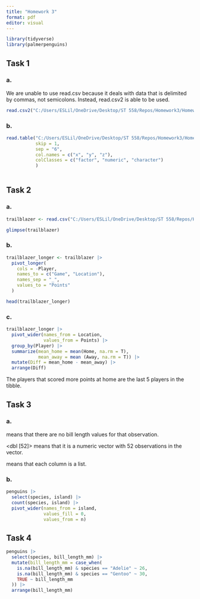 ```yaml
---
title: "Homework 3"
format: pdf
editor: visual
---
```


```r
library(tidyverse)
library(palmerpenguins)

```

## Task 1
### a.
We are unable to use read.csv because it deals with data that is delimited by commas, not semicolons. Instead, read.csv2 is able to be used.

```r

read.csv2("C:/Users/ESLil/OneDrive/Desktop/ST 558/Repos/Homework3/Homework-3/Data/data.txt")

```
### b. 
```r

read.table("C:/Users/ESLil/OneDrive/Desktop/ST 558/Repos/Homework3/Homework-3/Data/data2.txt",
           skip = 1,
           sep = "6",
           col.names = c("x", "y", "z"),
           colClasses = c("factor", "numeric", "character")
           )
          

```

## Task 2
### a. 
```r

trailblazer <- read.csv("C:/Users/ESLil/OneDrive/Desktop/ST 558/Repos/Homework3/Homework-3/Data/trailblazer.csv")

glimpse(trailblazer)
```
### b. 
```r

trailblazer_longer <- trailblazer |>
  pivot_longer(
    cols = -Player,
    names_to = c("Game", "Location"),
    names_sep = "_",
    values_to = "Points"
  )

head(trailblazer_longer)

```
### c. 
```r
trailblazer_longer |>
  pivot_wider(names_from = Location, 
              values_from = Points) |>
  group_by(Player) |>
  summarize(mean_home = mean(Home, na.rm = T), 
            mean_away = mean (Away, na.rm = T)) |>
  mutate(Diff = mean_home - mean_away) |>
  arrange(Diff) 
```
The players that scored more points at home are the last 5 players in the tibble.

## Task 3
### a. 
<NULL> means that there are no bill length values for that observation. 

<dbl [52]> means that it is a numeric vector with 52 observations in the vector.

<list> means that each column is a list.

### b. 
```r

penguins |> 
  select(species, island) |>
  count(species, island) |>
  pivot_wider(names_from = island,
              values_fill = 0,
              values_from = n)
```
## Task 4

```r
penguins |>
  select(species, bill_length_mm) |>
  mutate(bill_length_mm = case_when(
    is.na(bill_length_mm) & species == "Adelie" ~ 26,
    is.na(bill_length_mm) & species == "Gentoo" ~ 30,
    TRUE ~ bill_length_mm
  )) |>
  arrange(bill_length_mm)
```

